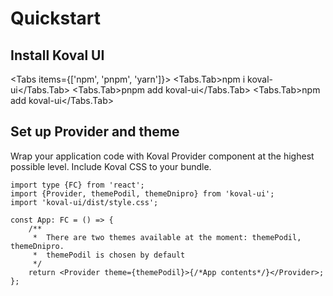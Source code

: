
# Quickstart

## Install Koval UI

<Tabs items={['npm', 'pnpm', 'yarn']}>
    <Tabs.Tab>npm i koval-ui</Tabs.Tab>
    <Tabs.Tab>pnpm add koval-ui</Tabs.Tab>
    <Tabs.Tab>npm add koval-ui</Tabs.Tab>
</Tabs>

## Set up Provider and theme

Wrap your application code with Koval Provider component at the highest possible level. Include Koval CSS to your bundle.

```tsx filename="App.tsx" {2,3, 10}
import type {FC} from 'react';
import {Provider, themePodil, themeDnipro} from 'koval-ui';
import 'koval-ui/dist/style.css';

const App: FC = () => {
    /**
     *  There are two themes available at the moment: themePodil, themeDnipro.
     *  themePodil is chosen by default
     */
    return <Provider theme={themePodil}>{/*App contents*/}</Provider>;
};
```
